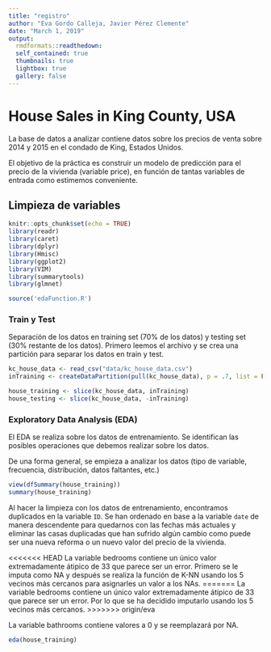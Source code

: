 ```yaml
---
title: "registro"
author: "Eva Gordo Calleja, Javier Pérez Clemente"
date: "March 1, 2019"
output:
  rmdformats::readthedown:
  self_contained: true
  thumbnails: true
  lightbox: true
  gallery: false
---
```


# House Sales in King County, USA

La base de datos a analizar contiene datos sobre los precios de venta sobre 2014 y 2015 en el condado  de King, Estados Unidos. 

El objetivo de la práctica es construir un modelo de predicción para el precio de la vivienda (variable price), en función de tantas variables de entrada como estimemos conveniente.

## Limpieza de variables

```r
knitr::opts_chunk$set(echo = TRUE)
library(readr)
library(caret)
library(dplyr)
library(Hmisc)
library(ggplot2)
library(VIM)
library(summarytools)
library(glmnet)

source('edaFunction.R')
```

### Train y Test

Separación de los datos en training set (70% de los datos) y testing set (30% restante de los datos).
Primero leemos el archivo y se crea una partición para separar los datos en train y test.
```r
kc_house_data <- read_csv("data/kc_house_data.csv")
inTraining <- createDataPartition(pull(kc_house_data), p = .7, list = FALSE,times = 1)

house_training <- slice(kc_house_data, inTraining)
house_testing <- slice(kc_house_data, -inTraining)
```

### Exploratory Data Analysis (EDA)

El EDA se realiza sobre los datos de entrenamiento. Se identifican las posibles operaciones que debemos realizar sobre los datos.

De una forma general, se empieza a analizar los datos (tipo de variable, frecuencia, distribución, datos faltantes, etc.)
```r
view(dfSummary(house_training))
summary(house_training)
```

Al hacer la limpieza con los datos de entrenamiento, encontramos duplicados en la variable `ID`. Se han ordenado en base a la variable `date` de manera descendente para quedarnos con las fechas más actuales y eliminar las casas duplicadas que han sufrido algún cambio como puede ser una nueva reforma o un nuevo valor del precio de la vivienda.

<<<<<<< HEAD
La variable bedrooms contiene un único valor extremadamente átipico de 33 que parece ser un error.
Primero se le imputa como NA y después se realiza la función de K-NN usando los 5 vecinos más cercanos para asignarles un valor a los NAs.
=======
La variable bedrooms contiene un único valor extremadamente átipico de 33 que parece ser un error. Por lo que se ha decidido imputarlo usando los 5 vecinos más cercanos.
>>>>>>> origin/eva

La variable bathrooms contiene valores a 0 y se reemplazará por NA.

```r
eda(house_training)
```

